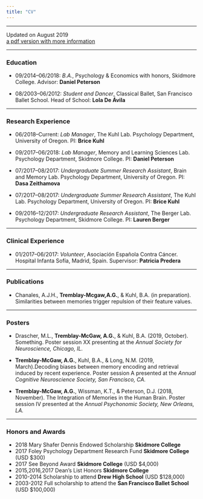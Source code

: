 ```yaml
---
title: "CV"
---
```


***

Updated on August 2019 \
[a pdf version with more information](pdfs/ATM_CV.pdf)

***

### Education

 - 09/2014–06/2018: _B.A._, Psychology & Economics with honors, Skidmore College. Advisor: __Daniel Peterson__ 
 
 - 08/2003–06/2012: _Student and Dancer_, Classical Ballet, San Francisco Ballet School. Head of School: __Lola De Ávila__ 

***

### Research Experience

 - 06/2018–Current: _Lab Manager_, The Kuhl Lab. Psychology Department, University of Oregon. PI: __Brice Kuhl__

 - 09/2017–06/2018: _Lab Manager_, Memory and Learning Sciences Lab. Psychology Department, Skidmore College. PI: __Daniel Peterson__

 - 07/2017–08/2017: _Undergraduate Summer Research Assistant_, Brain and Memory Lab. Psychology Department, University of Oregon. PI: __Dasa Zeithamova__
 
 - 07/2017–08/2017: _Undergraduate Summer Research Assistant_, The Kuhl Lab. Psychology Department, University of Oregon. PI: __Brice Kuhl__
 
 - 09/2016–12/2017: _Undergraduate Research Assistant_, The Berger Lab. Psychology Department, Skidmore College. PI: __Lauren Berger__
 
***
 
### Clinical Experience

 - 01/2017–06/2017: _Volunteer_, Asociación Española Contra Cáncer. Hospital Infanta Sofía, Madrid, Spain. Supervisor: __Patricia Predera__
 
***

### Publications

 - Chanales, A.J.H., __Tremblay-Mcgaw,A.G.__, & Kuhl, B.A. (in preparation). Similarities between memories trigger repulsion of their feature values.

***

### Posters

 - Drascher, M.L., __Tremblay-McGaw, A.G.__, & Kuhl, B.A. (2019, October). Something. Poster session
XX presenting at the _Annual Society for Neuroscience, Chicago, IL._

 - __Tremblay-McGaw, A.G.__, Kuhl, B.A., & Long, N.M. (2019, March).Decoding biases between memory
encoding and retrieval induced by recent experience. Poster session A presented at the _Annual Cognitive
Neuroscience Society, San Francisco, CA._

 - __Tremblay-McGaw, A.G.__, Wissman, K.T., & Peterson, D.J. (2018, November). The Integration of
Memories in the Human Brain. Poster session IV presented at the _Annual Psychonomic Society,
New Orleans, LA._

***

### Honors and Awards

 - 2018             Mary Shafer Dennis Endowed Scholarship __Skidmore College__
 - 2017             Foley Psychology Department Research Fund __Skidmore College__ (USD $300)
 - 2017             See Beyond Award __Skidmore College__ (USD $4,000)
 - 2015,2016,2017   Dean’s List Honors __Skidmore College__
 - 2010-2014        Scholarship to attend __Drew High School__ (USD $128,000)
 - 2003-2012        Full scholarship to attend the __San Francisco Ballet School__ (USD $100,000)
